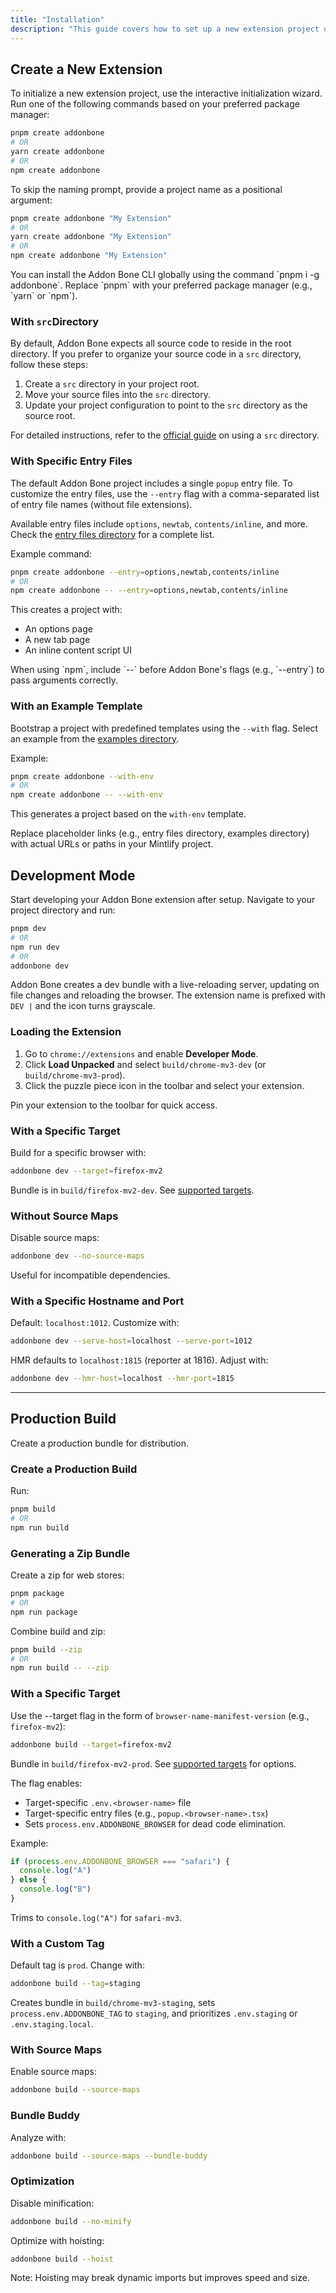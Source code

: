 ```yaml
---
title: "Installation"
description: "This guide covers how to set up a new extension project using Addon Bone. Follow the steps below to initialize your project with various configurations."
---
```


## Create a New Extension

To initialize a new extension project, use the interactive initialization wizard. Run one of the following commands based on your preferred package manager:

```bash
pnpm create addonbone
# OR
yarn create addonbone
# OR
npm create addonbone
```

To skip the naming prompt, provide a project name as a positional argument:

```bash
pnpm create addonbone "My Extension"
# OR
yarn create addonbone "My Extension"
# OR
npm create addonbone "My Extension"
```

<Note>
  You can install the Addon Bone CLI globally using the command `pnpm i -g addonbone`. Replace `pnpm` with your preferred package manager (e.g., `yarn` or `npm`).
</Note>

### With  `src`**Directory** 

By default, Addon Bone expects all source code to reside in the root directory. If you prefer to organize your source code in a `src` directory, follow these steps:

1. Create a `src` directory in your project root.
2. Move your source files into the `src` directory.
3. Update your project configuration to point to the `src` directory as the source root.

For detailed instructions, refer to the [official guide](#) on using a `src` directory.

### With Specific Entry Files

The default Addon Bone project includes a single `popup` entry file. To customize the entry files, use the `--entry` flag with a comma-separated list of entry file names (without file extensions).

Available entry files include `options`, `newtab`, `contents/inline`, and more. Check the [entry files directory](#) for a complete list.

Example command:

```bash
pnpm create addonbone --entry=options,newtab,contents/inline
# OR
npm create addonbone -- --entry=options,newtab,contents/inline
```

This creates a project with:

- An options page
- A new tab page
- An inline content script UI

<Note>
  When using `npm`, include `--` before Addon Bone's flags (e.g., `--entry`) to pass arguments correctly.
</Note>

### With an Example Template

Bootstrap a project with predefined templates using the `--with` flag. Select an example from the [examples directory](#).

Example:

```bash
pnpm create addonbone --with-env
# OR
npm create addonbone -- --with-env
```

This generates a project based on the `with-env` template.

<Tip>
  Replace placeholder links (e.g., entry files directory, examples directory) with actual URLs or paths in your Mintlify project.
</Tip>

## Development Mode

Start developing your Addon Bone extension after setup. Navigate to your project directory and run:

```bash
pnpm dev
# OR
npm run dev
# OR
addonbone dev
```

Addon Bone creates a dev bundle with a live-reloading server, updating on file changes and reloading the browser. The extension name is prefixed with `DEV |` and the icon turns grayscale.

### Loading the Extension

1. Go to `chrome://extensions` and enable **Developer Mode**.
2. Click **Load Unpacked** and select `build/chrome-mv3-dev` (or `build/chrome-mv3-prod`).
3. Click the puzzle piece icon in the toolbar and select your extension.

<Tip>
  Pin your extension to the toolbar for quick access.
</Tip>

### With a Specific Target

Build for a specific browser with:

```bash
addonbone dev --target=firefox-mv2
```

Bundle is in `build/firefox-mv2-dev`. See [supported targets](#).

### Without Source Maps

Disable source maps:

```bash
addonbone dev --no-source-maps
```

Useful for incompatible dependencies.

### With a Specific Hostname and Port

Default: `localhost:1012`. Customize with:

```bash
addonbone dev --serve-host=localhost --serve-port=1012
```

HMR defaults to `localhost:1815` (reporter at 1816). Adjust with:

```bash
addonbone dev --hmr-host=localhost --hmr-port=1815
```

---

## Production Build

Create a production bundle for distribution.

### Create a Production Build

Run:

```bash
pnpm build
# OR
npm run build
```

### Generating a Zip Bundle

Create a zip for web stores:

```bash
pnpm package
# OR
npm run package
```

Combine build and zip:

```bash
pnpm build --zip
# OR
npm run build -- --zip
```

### With a Specific Target

Use the --target flag in the form of `browser-name-manifest-version` (e.g., `firefox-mv2`):

```bash
addonbone build --target=firefox-mv2
```

Bundle in `build/firefox-mv2-prod`. See [supported targets](#) for options.

The flag enables:

- Target-specific `.env.<browser-name>` file
- Target-specific entry files (e.g., `popup.<browser-name>.tsx`)
- Sets `process.env.ADDONBONE_BROWSER` for dead code elimination.

Example:

```javascript
if (process.env.ADDONBONE_BROWSER === "safari") {
  console.log("A")
} else {
  console.log("B")
}
```

Trims to `console.log("A")` for `safari-mv3`.

### With a Custom Tag

Default tag is `prod`. Change with:

```bash
addonbone build --tag=staging
```

Creates bundle in `build/chrome-mv3-staging`, sets `process.env.ADDONBONE_TAG` to `staging`, and prioritizes `.env.staging` or `.env.staging.local`.

### With Source Maps

Enable source maps:

```bash
addonbone build --source-maps
```

### Bundle Buddy

Analyze with:

```bash
addonbone build --source-maps --bundle-buddy
```

### Optimization

Disable minification:

```bash
addonbone build --no-minify
```

Optimize with hoisting:

```bash
addonbone build --hoist
```

Note: Hoisting may break dynamic imports but improves speed and size.